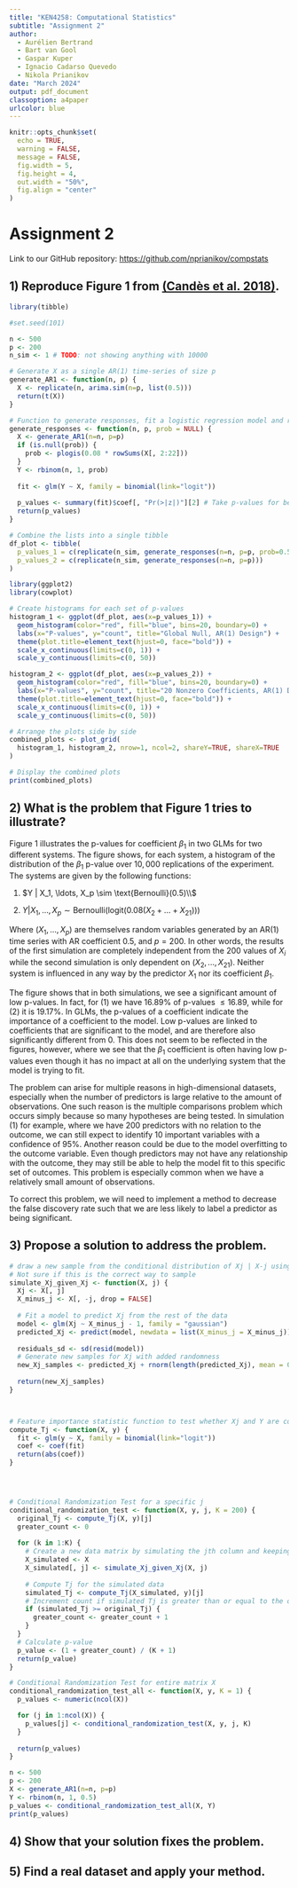 ```yaml
---
title: "KEN4258: Computational Statistics"
subtitle: "Assignment 2"
author: 
  - Aurélien Bertrand
  - Bart van Gool
  - Gaspar Kuper
  - Ignacio Cadarso Quevedo
  - Nikola Prianikov
date: "March 2024"
output: pdf_document
classoption: a4paper
urlcolor: blue
---
```


```r
knitr::opts_chunk$set(
  echo = TRUE,
  warning = FALSE, 
  message = FALSE, 
  fig.width = 5, 
  fig.height = 4, 
  out.width = "50%", 
  fig.align = "center"
)
```

# Assignment 2

Link to our GitHub repository: <https://github.com/nprianikov/compstats>

## 1) Reproduce Figure 1 from [(Candès et al. 2018)](https://arxiv.org/abs/1610.02351).

```r
library(tibble)

#set.seed(101)

n <- 500
p <- 200
n_sim <- 1 # TODO: not showing anything with 10000

# Generate X as a single AR(1) time-series of size p
generate_AR1 <- function(n, p) {
  X <- replicate(n, arima.sim(n=p, list(0.5)))
  return(t(X))
}

# Function to generate responses, fit a logistic regression model and return individual p-values
generate_responses <- function(n, p, prob = NULL) {
  X <- generate_AR1(n=n, p=p)
  if (is.null(prob)) {
    prob <- plogis(0.08 * rowSums(X[, 2:22]))
  }
  Y <- rbinom(n, 1, prob)
  
  fit <- glm(Y ~ X, family = binomial(link="logit"))
  
  p_values <- summary(fit)$coef[, "Pr(>|z|)"][2] # Take p-values for beta_1 only
  return(p_values)
}

# Combine the lists into a single tibble
df_plot <- tibble(
  p_values_1 = c(replicate(n_sim, generate_responses(n=n, p=p, prob=0.5))),
  p_values_2 = c(replicate(n_sim, generate_responses(n=n, p=p)))
)
```


```r
library(ggplot2)
library(cowplot)

# Create histograms for each set of p-values
histogram_1 <- ggplot(df_plot, aes(x=p_values_1)) + 
  geom_histogram(color="red", fill="blue", bins=20, boundary=0) +
  labs(x="P-values", y="count", title="Global Null, AR(1) Design") +
  theme(plot.title=element_text(hjust=0, face="bold")) +
  scale_x_continuous(limits=c(0, 1)) +
  scale_y_continuous(limits=c(0, 50))

histogram_2 <- ggplot(df_plot, aes(x=p_values_2)) + 
  geom_histogram(color="red", fill="blue", bins=20, boundary=0) +
  labs(x="P-values", y="count", title="20 Nonzero Coefficients, AR(1) Design") +
  theme(plot.title=element_text(hjust=0, face="bold")) +
  scale_x_continuous(limits=c(0, 1)) +
  scale_y_continuous(limits=c(0, 50))

# Arrange the plots side by side
combined_plots <- plot_grid(
  histogram_1, histogram_2, nrow=1, ncol=2, shareY=TRUE, shareX=TRUE
)

# Display the combined plots
print(combined_plots)
```

## 2) What is the problem that Figure 1 tries to illustrate?

Figure 1 illustrates the p-values for coefficient $\beta_1$ in two GLMs for two different systems. The figure shows, for each system, a histogram of the distribution of the $\beta_1$ p-value over $10,000$ replications of the experiment. The systems are given by the following functions:


(1) $Y | X_1, \ldots, X_p \sim \text{Bernoulli}(0.5)\\$

(2) $Y | X_1, \ldots, X_p \sim \text{Bernoulli}(\text{logit}(0.08(X_2 + \ldots + X_{21})))$

Where $(X_1,...,X_p)$ are themselves random variables generated by an $\text{AR}(1)$ time series with AR coefficient $0.5$, and $p = 200$. In other words, the results of the first simulation are completely independent from the $200$ values of $X_i$ while the second simulation is only dependent on $(X_2,...,X_{21})$. Neither system is influenced in any way by the predictor $X_1$ nor its coefficient $\beta_1$.

The figure shows that in both simulations, we see a significant amount of low p-values. In fact, for (1) we have $16.89 \%$ of p-values $\leq 16.89%$, while for (2) it is $19.17\%$. In GLMs, the p-values of a coefficient indicate the importance of a coefficient to the model. Low p-values are linked to coefficients that are significant to the model, and are therefore also significantly different from $0$. This does not seem to be reflected in the figures, however, where we see that the $\beta_1$ coefficient is often having low p-values even though it has no impact at all on the underlying system that the model is trying to fit.

The problem can arise for multiple reasons in high-dimensional datasets, especially when the number of predictors is large relative to the amount of observations. One such reason is the multiple comparisons problem which occurs simply because so many hypotheses are being tested. In simulation (1) for example, where we have 200 predictors with no relation to the outcome, we can still expect to identify 10 important variables with a confidence of $95\%$. Another reason could be due to the model overfitting to the outcome variable. Even though predictors may not have any relationship with the outcome, they may still be able to help the model fit to this specific set of outcomes. This problem is especially common when we have a relatively small amount of observations.

To correct this problem, we will need to implement a method to decrease the false discovery rate such that we are less likely to label a predictor as being significant.

## 3) Propose a solution to address the problem.

```r
# draw a new sample from the conditional distribution of Xj | X-j using a random number generator
# Not sure if this is the correct way to sample
simulate_Xj_given_Xj <- function(X, j) {
  Xj <- X[, j] 
  X_minus_j <- X[, -j, drop = FALSE]
  
  # Fit a model to predict Xj from the rest of the data
  model <- glm(Xj ~ X_minus_j - 1, family = "gaussian") 
  predicted_Xj <- predict(model, newdata = list(X_minus_j = X_minus_j))
  
  residuals_sd <- sd(resid(model))
  # Generate new samples for Xj with added randomness
  new_Xj_samples <- predicted_Xj + rnorm(length(predicted_Xj), mean = 0, sd = residuals_sd)
  
  return(new_Xj_samples)
}



# Feature importance statistic function to test whether Xj and Y are conditionally independent.
compute_Tj <- function(X, y) {
  fit <- glm(y ~ X, family = binomial(link="logit"))
  coef <- coef(fit)
  return(abs(coef))
}




# Conditional Randomization Test for a specific j
conditional_randomization_test <- function(X, y, j, K = 200) {
  original_Tj <- compute_Tj(X, y)[j]
  greater_count <- 0
  
  for (k in 1:K) {
    # Create a new data matrix by simulating the jth column and keeping the remaining columns the same
    X_simulated <- X
    X_simulated[, j] <- simulate_Xj_given_Xj(X, j)
    
    # Compute Tj for the simulated data
    simulated_Tj <- compute_Tj(X_simulated, y)[j]
    # Increment count if simulated Tj is greater than or equal to the original Tj
    if (simulated_Tj >= original_Tj) {
      greater_count <- greater_count + 1
    }
  }
  # Calculate p-value
  p_value <- (1 + greater_count) / (K + 1)
  return(p_value)
}

# Conditional Randomization Test for entire matrix X
conditional_randomization_test_all <- function(X, y, K = 1) {
  p_values <- numeric(ncol(X))

  for (j in 1:ncol(X)) {
    p_values[j] <- conditional_randomization_test(X, y, j, K)
  }
  
  return(p_values)
}

n <- 500
p <- 200
X <- generate_AR1(n=n, p=p)
Y <- rbinom(n, 1, 0.5)
p_values <- conditional_randomization_test_all(X, Y)
print(p_values)
```


## 4) Show that your solution fixes the problem.

## 5) Find a real dataset and apply your method.
